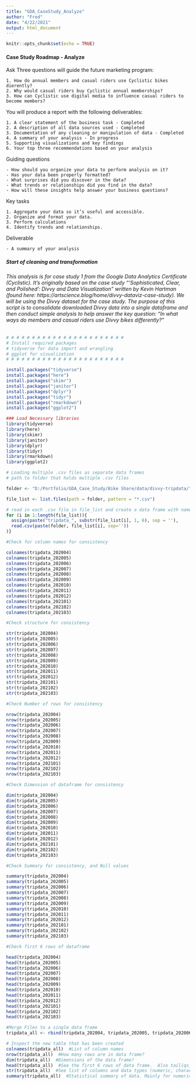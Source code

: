 ```yaml
---
title: "GDA_CaseStudy_Analyze"
author: "Fred"
date: "4/22/2021"
output: html_document
---
```


```r
knitr::opts_chunk$set(echo = TRUE)
```

#### Case Study Roadmap - Analyze

Ask Three questions will guide the future marketing program:

    1. How do annual members and casual riders use Cyclistic bikes dierently?
    2. Why would casual riders buy Cyclistic annual memberships? 
    3. How can Cyclistic use digital media to influence casual riders to become members? 
    
You will produce a report with the following deliverables: 

    1. A clear statement of the business task - Completed
    2. A description of all data sources used - Completed
    3. Documentation of any cleaning or manipulation of data - Completed
    4. A summary of your analysis - In progress
    5. Supporting visualizations and key findings
    6. Your top three recommendations based on your analysis

Guiding questions

    - How should you organize your data to perform analysis on it?
    - Has your data been properly formatted?
    - What surprises did you discover in the data?
    - What trends or relationships did you find in the data?
    - How will these insights help answer your business questions?

Key tasks

    1. Aggregate your data so it’s useful and accessible.
    2. Organize and format your data.
    3. Perform calculations
    4. Identify trends and relationships.

Deliverable

    - A summary of your analysis 

##### Start of cleaning and transformation
###### This analysis is for case study 1 from the Google Data Analytics Certificate (Cyclistic).  It’s originally based on the case study "'Sophisticated, Clear, and Polished’: Divvy and Data Visualization" written by Kevin Hartman (found here: https://artscience.blog/home/divvy-dataviz-case-study). We will be using the Divvy dataset for the case study. The purpose of this script is to consolidate downloaded Divvy data into a single dataframe and then conduct simple analysis to help answer the key question: “In what ways do members and casual riders use Divvy bikes differently?”


```r
# # # # # # # # # # # # # # # # # # # # # # # 
# Install required packages
# tidyverse for data import and wrangling
# ggplot for visualization
# # # # # # # # # # # # # # # # # # # # # # #  

install.packages("tidyverse")
install.packages("here")
install.packages("skimr")
install.packages("janitor")
install.packages("dplyr")
install.packages("tidyr")
install.packages("rmarkdown")
install.packages("ggplot2")
```


```r
### Load Necessary libraries
library(tidyverse)
library(here)
library(skimr)
library(janitor)
library(dplyr)
library(tidyr)
library(rmarkdown)
library(ggplot2)
```


```r
# Loading multiple .csv files as separate data frames
# path to folder that holds multiple .csv files

folder <- "D:/Portfolio/GDA_Case_Study/Bike Share/data/divvy-tripdata/"   

file_list <- list.files(path = folder, pattern = "*.csv")

# read in each .csv file in file_list and create a data frame with name tripdate_<date>
for (i in 1:length(file_list)){
  assign(paste("tripdata_", substr(file_list[i], 1, 6), sep = ''), 
  read.csv(paste(folder, file_list[i], sep=''))
)}
```


```r
#Check for column names for consistency

colnames(tripdata_202004)
colnames(tripdata_202005)
colnames(tripdata_202006)
colnames(tripdata_202007)
colnames(tripdata_202008)
colnames(tripdata_202009)
colnames(tripdata_202010)
colnames(tripdata_202011)
colnames(tripdata_202012)
colnames(tripdata_202101)
colnames(tripdata_202102)
colnames(tripdata_202103)

```


```r
#Check structure for consistency

str(tripdata_202004)
str(tripdata_202005)
str(tripdata_202006)
str(tripdata_202007)
str(tripdata_202008)
str(tripdata_202009)
str(tripdata_202010)
str(tripdata_202011)
str(tripdata_202012)
str(tripdata_202101)
str(tripdata_202102)
str(tripdata_202103)
```

```r
#Check Number of rows for consistency

nrow(tripdata_202004)
nrow(tripdata_202005)
nrow(tripdata_202006)
nrow(tripdata_202007)
nrow(tripdata_202008)
nrow(tripdata_202009)
nrow(tripdata_202010)
nrow(tripdata_202011)
nrow(tripdata_202012)
nrow(tripdata_202101)
nrow(tripdata_202102)
nrow(tripdata_202103)
```

```r
#Check Dimension of dataframe for consistency

dim(tripdata_202004)
dim(tripdata_202005)
dim(tripdata_202006)
dim(tripdata_202007)
dim(tripdata_202008)
dim(tripdata_202009)
dim(tripdata_202010)
dim(tripdata_202011)
dim(tripdata_202012)
dim(tripdata_202101)
dim(tripdata_202102)
dim(tripdata_202103)
```

```r
#Check Summary for consistency, and Null values

summary(tripdata_202004)
summary(tripdata_202005)
summary(tripdata_202006)
summary(tripdata_202007)
summary(tripdata_202008)
summary(tripdata_202009)
summary(tripdata_202010)
summary(tripdata_202011)
summary(tripdata_202012)
summary(tripdata_202101)
summary(tripdata_202102)
summary(tripdata_202103)

```


```r
#Check first 6 rows of dataframe

head(tripdata_202004)
head(tripdata_202005)
head(tripdata_202006)
head(tripdata_202007)
head(tripdata_202008)
head(tripdata_202009)
head(tripdata_202010)
head(tripdata_202011)
head(tripdata_202012)
head(tripdata_202101)
head(tripdata_202102)
head(tripdata_202103)

```
```r
#Merge Files to a single data frame
tripdata_all <- rbind(tripdata_202004, tripdata_202005, tripdata_202006, tripdata_202007, tripdata_202008, tripdata_202009, tripdata_202010, tripdata_202011, tripdata_202012, tripdata_202101, tripdata_202102, tripdata_202103)

```


```r
# Inspect the new table that has been created
colnames(tripdata_all)  #List of column names
nrow(tripdata_all)  #How many rows are in data frame?
dim(tripdata_all)  #Dimensions of the data frame?
head(tripdata_all)  #See the first 6 rows of data frame.  Also tail(qs_raw)
str(tripdata_all)  #See list of columns and data types (numeric, character, etc)
summary(tripdata_all)  #Statistical summary of data. Mainly for numerics

```














